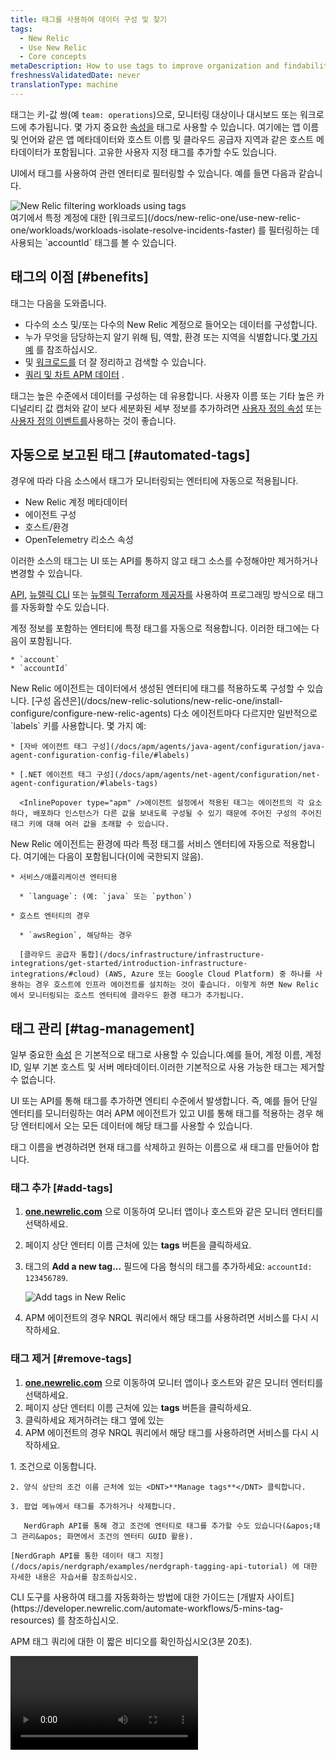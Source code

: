 ```yaml
---
title: 태그를 사용하여 데이터 구성 및 찾기
tags:
  - New Relic
  - Use New Relic
  - Core concepts
metaDescription: How to use tags to improve organization and findability of your observability data.
freshnessValidatedDate: never
translationType: machine
---
```


태그는 키-값 쌍(예 `team: operations`)으로, 모니터링 대상이나 대시보드 또는 워크로드에 추가됩니다. 몇 가지 중요한 [속성을](/docs/using-new-relic/welcome-new-relic/get-started/glossary#attribute) 태그로 사용할 수 있습니다. 여기에는 앱 이름 및 언어와 같은 앱 메타데이터와 호스트 이름 및 클라우드 공급자 지역과 같은 호스트 메타데이터가 포함됩니다. 고유한 사용자 지정 태그를 추가할 수도 있습니다.

UI에서 태그를 사용하여 관련 엔터티로 필터링할 수 있습니다. 예를 들면 다음과 같습니다.

<img title="New Relic filtering workloads using tags" alt="New Relic filtering workloads using tags" src="/images/workloads_screenshot-full_new-relic-tags.webp" />

<figcaption>
  여기에서 특정 계정에 대한 [워크로드](/docs/new-relic-one/use-new-relic-one/workloads/workloads-isolate-resolve-incidents-faster) 를 필터링하는 데 사용되는 `accountId` 태그를 볼 수 있습니다.
</figcaption>

## 태그의 이점 [#benefits]

태그는 다음을 도와줍니다.

* 다수의 소스 및/또는 다수의 New Relic 계정으로 들어오는 데이터를 구성합니다.
* 누가 무엇을 담당하는지 알기 위해 팀, 역할, 환경 또는 지역을 식별합니다.[몇 가지 예](#org-examples) 를 참조하십시오.
* <InlinePopover type="dashboards" />및 [워크로드를](/docs/new-relic-one/use-new-relic-one/workloads/workloads-isolate-resolve-incidents-faster) 더 잘 정리하고 검색할 수 있습니다.
* [쿼리 및 차트 APM 데이터](#query-apm-tags) .

태그는 높은 수준에서 데이터를 구성하는 데 유용합니다. 사용자 이름 또는 기타 높은 카디널리티 값 캡처와 같이 보다 세분화된 세부 정보를 추가하려면 [사용자 정의 속성](/docs/using-new-relic/data/customize-data/collect-custom-attributes) 또는 [사용자 정의 이벤트를](/docs/insights/insights-data-sources/custom-data/report-custom-event-data)사용하는 것이 좋습니다.

## 자동으로 보고된 태그 [#automated-tags]

경우에 따라 다음 소스에서 태그가 모니터링되는 엔터티에 자동으로 적용됩니다.

* New Relic 계정 메타데이터
* 에이전트 구성
* 호스트/환경
* OpenTelemetry 리소스 속성

이러한 소스의 태그는 UI 또는 API를 통하지 않고 태그 소스를 수정해야만 제거하거나 변경할 수 있습니다.

[API](/docs/apis/nerdgraph/examples/nerdgraph-tagging-api-tutorial/), [뉴렐릭 CLI](https://developer.newrelic.com/automate-workflows/5-mins-tag-resources) 또는 [뉴렐릭 Terraform 제공자를](https://registry.terraform.io/providers/newrelic/newrelic/latest/docs/resources/entity_tags) 사용하여 프로그래밍 방식으로 태그를 자동화할 수도 있습니다.

<CollapserGroup>
  <Collapser id="tags-from-account-metadata" title="계정 관련 태그">
    계정 정보를 포함하는 엔터티에 특정 태그를 자동으로 적용합니다. 이러한 태그에는 다음이 포함됩니다.

    * `account`
    * `accountId`
  </Collapser>

  <Collapser id="tags-from-agent-config" title="에이전트 구성 태그">
    New Relic 에이전트는 데이터에서 생성된 엔터티에 태그를 적용하도록 구성할 수 있습니다. [구성 옵션은](/docs/new-relic-solutions/new-relic-one/install-configure/configure-new-relic-agents) 다소 에이전트마다 다르지만 일반적으로 `labels` 키를 사용합니다. 몇 가지 예:

    * [자바 에이전트 태그 구성](/docs/apm/agents/java-agent/configuration/java-agent-configuration-config-file/#labels)

    * [.NET 에이전트 태그 구성](/docs/apm/agents/net-agent/configuration/net-agent-configuration/#labels-tags)

      <InlinePopover type="apm" />에이전트 설정에서 적용된 태그는 에이전트의 각 요소하다, 배포하다 인스턴스가 다른 값을 보내도록 구성될 수 있기 때문에 주어진 구성의 주어진 태그 키에 대해 여러 값을 초래할 수 있습니다.
  </Collapser>

  <Collapser id="tags-from-agent-env" title="호스트/환경 태그">
    New Relic 에이전트는 환경에 따라 특정 태그를 서비스 엔터티에 자동으로 적용합니다. 여기에는 다음이 포함됩니다(이에 국한되지 않음).

    * 서비스/애플리케이션 엔터티용

      * `language`: (예: `java` 또는 `python`)

    * 호스트 엔터티의 경우

      * `awsRegion`, 해당하는 경우

      [클라우드 공급자 통합](/docs/infrastructure/infrastructure-integrations/get-started/introduction-infrastructure-integrations/#cloud) (AWS, Azure 또는 Google Cloud Platform) 중 하나를 사용하는 경우 호스트에 인프라 에이전트를 설치하는 것이 좋습니다. 이렇게 하면 New Relic에서 모니터링되는 호스트 엔터티에 클라우드 환경 태그가 추가됩니다.
  </Collapser>
</CollapserGroup>

## 태그 관리 [#tag-management]

일부 중요한 [속성](/docs/using-new-relic/welcome-new-relic/get-started/glossary#attribute) 은 기본적으로 태그로 사용할 수 있습니다.예를 들어, 계정 이름, 계정 ID, 일부 기본 호스트 및 서버 메타데이터.이러한 기본적으로 사용 가능한 태그는 제거할 수 없습니다.

UI 또는 API를 통해 태그를 추가하면 엔티티 수준에서 발생합니다. 즉, 예를 들어 단일 엔터티를 모니터링하는 여러 APM 에이전트가 있고 UI를 통해 태그를 적용하는 경우 해당 엔터티에서 오는 모든 데이터에 해당 태그를 사용할 수 있습니다.

태그 이름을 변경하려면 현재 태그를 삭제하고 원하는 이름으로 새 태그를 만들어야 합니다.

### 태그 추가 [#add-tags]

1. <DNT>**[one.newrelic.com](https://one.newrelic.com/all-capabilities)**</DNT> 으로 이동하여 모니터 앱이나 호스트와 같은 모니터 엔터티를 선택하세요.

2. 페이지 상단 엔터티 이름 근처에 있는 <DNT>**tags**</DNT> 버튼을 클릭하세요.

3. 태그의 <DNT>**Add a new tag...**</DNT> 필드에 다음 형식의 태그를 추가하세요: `accountId: 123456789`.

   <img title="Add tags in New Relic" alt="Add tags in New Relic" src="/images/solutions_screenshot-full_tag-management.webp" />

4. APM 에이전트의 경우 NRQL 쿼리에서 해당 태그를 사용하려면 서비스를 다시 시작하세요.

### 태그 제거 [#remove-tags]

1. <DNT>**[one.newrelic.com](https://one.newrelic.com/all-capabilities)**</DNT> 으로 이동하여 모니터 앱이나 호스트와 같은 모니터 엔터티를 선택하세요.
2. 페이지 상단 엔터티 이름 근처에 있는 <DNT>**tags**</DNT> 버튼을 클릭하세요.
3. 클릭하세요 <Icon name="fe-x" /> 제거하려는 태그 옆에 있는
4. APM 에이전트의 경우 NRQL 쿼리에서 해당 태그를 사용하려면 서비스를 다시 시작하세요.

<CollapserGroup>
  <Collapser id="add-via-ui-api" title="경고 조건 태그 관리">
    1. 조건으로 이동합니다.

    2. 양식 상단의 조건 이름 근처에 있는 <DNT>**Manage tags**</DNT> 클릭합니다.

    3. 팝업 메뉴에서 태그를 추가하거나 삭제합니다.

       NerdGraph API를 통해 경고 조건에 엔터티로 태그를 추가할 수도 있습니다(&apos;태그 관리&apos; 화면에서 조건의 엔터티 GUID 활용).

    [NerdGraph API를 통한 데이터 태그 지정](/docs/apis/nerdgraph/examples/nerdgraph-tagging-api-tutorial) 에 대한 자세한 내용은 자습서를 참조하십시오.
  </Collapser>

  <Collapser id="programmatic-add-tags" title="CLI로 태그 자동화">
    CLI 도구를 사용하여 태그를 자동화하는 방법에 대한 가이드는 [개발자 사이트](https://developer.newrelic.com/automate-workflows/5-mins-tag-resources) 를 참조하십시오.
  </Collapser>
</CollapserGroup>

APM 태그 쿼리에 대한 이 짧은 비디오를 확인하십시오(3분 20초).

<Video id="JImDdncerko" type="youtube" />

## 태그를 사용하여 항목 필터링 [#filter-tags]

<img title="New Relic advanced tag filter query" alt="New Relic advanced tag filter query" src="/images/solutions_screenshot-full_tag-filter-query.webp" />

<figcaption>
  [엔터티 탐색기 UI](/docs/new-relic-solutions/new-relic-one/core-concepts/new-relic-explorer-view-performance-across-apps-services-hosts#find) 의 필터 표시줄을 사용하여 특정 엔터티로 필터링합니다.
</figcaption>

단일 또는 여러 요소로 필터링하고 고급 검색 옵션을 사용할 수 있습니다.

태그를 사용하여 특정 엔터티로 필터링하려면:

1. <DNT>**[one.newrelic.com](https://one.newrelic.com/all-capabilities)**</DNT> 으)로 이동합니다.
2. <DNT>**Filter by ...**</DNT> 필드를 클릭하면 사용 가능한 속성 및 태그의 다운 드롭 메뉴가 표시되거나 필터링하려는 태그(예: `accountId: 123456789`)를 입력할 수 있습니다.

## 모범 사례 [#best-practices]

태그를 최대한 활용하려면 다음 권장사항을 따르세요.

<CollapserGroup>
  <Collapser id="tag-format" title="태그 형식 및 제한">
    * UI에는 엔터티당 표시할 수 있는 총 태그 수에 제한이 있습니다.

      * 기본적으로 보고되거나 에이전트/통합 구성을 통해 추가되는 태그의 경우 100개로 제한됩니다.
      * UI 또는 API를 통해 추가된 사용자 정의 태그는 100개로 제한됩니다.

    * 다음은 태그의 최대 문자 길이입니다.

      * 키: 128자
      * 값: 256자

    * 허용되는 문자:

      * 문자는 UTF-8이어야 합니다.
      * [NerdGraph를 사용하여 태그를 추가](/docs/apis/nerdgraph/examples/nerdgraph-tagging-api-tutorial) 할 때 태그 키의 대시 `-` 는 빼기 기호로 해석됩니다.태그 키에 대시가 있는 경우 `` `key-name` `` 과 같이 백틱을 사용하세요.
  </Collapser>

  <Collapser id="simple-tags" title="태그를 단순하게 유지">
    태그를 단순하게 유지하기 위한 몇 가지 팁:

    * 확실히 사용할 것으로 알고 있는 태그만 추가하는 것으로 시작하십시오.사용하지 않는 태그는 노이즈를 생성하고 혼란을 가중시킬 수 있습니다.
    * 짧은 태그를 사용해 보세요. 짧은 태그는 구문 분석하기 쉽고 UI는 때때로 긴 태그를 잘릴 수 있습니다. ( [글자 제한](#formatting) 참조)
    * 가능하면 사람이 읽을 수 있는 키와 값을 사용하세요(예: `region: EMEA` 가 `Param8323 : 1229072` 보다 좋음).
    * 단일 태그에 `regions: EMEA | US | LATAM` 과 같은 여러 값을 포함하지 마십시오. `region: emea` , `region: us` 및 `region: latam` 과 같이 세 가지 다른 태그를 사용하는 것이 좋습니다. 여러 태그를 일치시키려면 필터 UI의 고급 옵션을 사용하여 일치시킬 수 있습니다.
      * [경고 사고](/docs/alerts-applied-intelligence/overview/#concepts-terms) 에 대한 주의 사항: 이는 하나의 키 이름 인스턴스만 지원합니다. 여러 키 이름을 사용하는 경우 하나가 무작위로 선택되어 해당 인시던트에 추가됩니다.
  </Collapser>

  <Collapser id="consistent-tags" title="일관된 태그 사용">
    * 팀과 엔터티 전반에 걸쳐 태그 언어와 일관성을 유지하십시오.
    * 명명과 일관성을 유지하십시오. 예를 들어, `region: emea` 및 `reg: emea` 을 모두 사용하지 마십시오.
    * 형식을 일관되게 유지하십시오. 예를 들어, `camelCase` 및 `kebab-case` 을 모두 사용하지 마십시오.
    * 태그 검색은 UI 및 API에서 대소문자를 구분하지 않지만 대소문자를 일관되게 사용하십시오. 예를 들어, `env: staging` 및 `env: Staging` 을 모두 사용하지 마십시오.
  </Collapser>

  <Collapser id="cross-team-tags" title="팀 간 태그 사용">
    태그는 관찰 가능성과 비용 할당을 개선하는 데 도움이 됩니다. 이러한 이유로 태그 구현에 대한 책임은 종종 관찰 가능성 팀, SRE, 설계자 그룹 또는 팀 간 태스크 포스에 할당됩니다.

    태그 구현을 담당하는 사람들은 태그 정의 방법과 사용 규칙을 설명하는 내부 정책을 충족하고 생성할 것을 권장합니다. 그 다음에:

    * 이 참조 설명서를 최신 상태로 유지하십시오.
    * 클라우드 제공자에서 배포하다 뉴렐릭 에이전트를 구현하거나 [API](/docs/apis/nerdgraph/examples/nerdgraph-tagging-api-tutorial) 또는 [뉴렐릭 Terraform 제공자](https://registry.terraform.io/providers/newrelic/newrelic/latest/docs/resources/entity_tags) 와 같은 뉴렐릭 자동화 도구를 통해 태그 정의를 자동화합니다.
    * 태그 지정 표준을 준수하지 않는 엔터티를 식별하는 반복 보고서를 만듭니다.
  </Collapser>
</CollapserGroup>

## 태그 예 [#org-examples]

다음은 태그를 사용하여 데이터를 구성하는 일반적인 방법의 몇 가지 예입니다.

<CollapserGroup>
  <Collapser id="team-tags" title="팀 관련 태그">
    팀 이름에 대한 태그를 생성하면 성능 문제를 야기한 변경에 대해 책임이 있는 팀, 그룹, 부서 또는 지역을 이해하는 데 도움이 될 수 있습니다.

    ```
    ### Team tags
    team: backend
    team: frontend
    team: db
    ### Role tags
    roles: architecture
    roles: devops
    roles: pm
    ### Region tags
    region: emea
    region: america
    region: asia
    ```
  </Collapser>

  <Collapser id="environment-tags" title="환경 관련 태그">
    그들이 속한 환경에 대한 엔티티를 생성할 수 있습니다.예를 들어:

    ```
    env: production
    env: qa
    env: development
    env: staging
    ```
  </Collapser>

  <Collapser id="criticality-tags" title="중요도 관련 태그">
    중요도 수준과 관련된 태그를 생성하여 가장 중요한 문제를 더 쉽게 추적할 수 있습니다.예를 들어:

    ```
    layer: level1
    layer: level2
    layer: level3
    ```
  </Collapser>
</CollapserGroup>

## 사용자 지정 쿼리, 대시보드 및 알림 [#query-tags]

기능마다 태그를 다르게 처리합니다. 다음은 [NRQL](/docs/query-your-data/nrql-new-relic-query-language/get-started/introduction-nrql-new-relics-query-language/) 을 사용하여 태그 데이터를 쿼리하거나 [NRQL 상태 경고](/docs/alerts-applied-intelligence/new-relic-alerts/alert-conditions/create-nrql-alert-conditions) 를 생성하는 방법에 대한 몇 가지 세부 정보입니다.

[대시보드에서 태그를](/docs/query-your-data/explore-query-data/dashboards/introduction-dashboards#filter-dashboards) [사용하는 방법과 워크로드에서 태그를](/docs/new-relic-one/use-new-relic-one/workloads/use-workloads) 사용하는 방법에 대해 알아보세요.

### APM 태그에 대한 쿼리 및 경고 [#query-apm-tags]

NRQL을 사용하여 <InlinePopover type="apm" />태그를 쿼리할 수 있습니다. 지원되는 [APM 에이전트는](/docs/using-new-relic/cross-product-functions/install-configure/update-new-relic-agent) 다음과 같습니다.

* v2.3.0 이상으로 이동
* 자바 v4.9.0 이상
* .NET v8.17 이상
* Node.js v4.13.0 이상
* PHP v10.0.0.312 이상
* Python v4.10.0.112 이상
* 루비 v6.1.0.352 이상

### 인프라 태그에 대한 쿼리 및 경고 [#query-infra-tags]

생성된 경우 태그 전파라고도 하는 NRQL을 사용하여 인프라 태그를 쿼리할 수 있습니다.

* 맞춤 속성으로: `newrelic-infra.yml` 구성 파일에 다음과 같은 섹션을 추가합니다.

  ```yml
  custom_attributes:
    internalOwningTeam: devops-sf
    service: api-platform
  ```

  <Callout variant="tip">
    자세한 내용은 [맞춤 속성](/docs/data-apis/custom-data/custom-events/collect-custom-attributes)에 대해 읽어보세요.
  </Callout>

* New Relic UI에서: 엔터티의 인프라 페이지에서 태그를 만들고 값을 할당합니다. 이러한 태그를 쿼리하려면 NRQL에서 태그를 쿼리할 때 태그 이름에 `tags.` 접두사를 추가해야 합니다.

인프라 태그 전파를 끄고 싶은 경우(즉, NRQL로 쿼리할 수 없음), [Nerdgraph로 끄는 방법을](#propagation-off)참조하십시오.

### 쿼리 예시 [#query-examples]

<CollapserGroup>
  <Collapser id="apm-shard-distribution" title="샤드 전반의 처리량">
    9개의 샤드에 분산된 서비스가 주어지면 각 샤드는 `environment` 으로 할당되므로 다음과 같은 [와일드카드](/docs/telemetry-data-platform/understand-data/metric-data/query-metric-data-type/#query-multiple-metrics-wildcards) 쿼리를 사용하여 모든 샤드의 트랜잭션 처리량을 그릴 수 있습니다.

    ```sql
    SELECT rate(count(apm.service.transaction.duration), 1 minute)
    FROM Metric WHERE appName LIKE 'MyApp (%' AND transactionType = 'Other'
    FACET tags.Environment TIMESERIES
    ```
  </Collapser>

  <Collapser id="apm-team-tag" title="팀당 거래">
    특정 팀의 서비스당 트랜잭션 수를 보려면 다음과 같은 쿼리를 사용할 수 있습니다.

    ```sql
    FROM Transaction SELECT count(*)
    WHERE tags.Team = 'team-a'
    FACET tags.Project TIMESERIES
    ```
  </Collapser>

  <Collapser id="apm-errors-team" title="팀의 오류율 알림">
    각 서비스에 대한 규칙을 만들지 않고도 경고를 설정하기 위해 서비스의 오류율에 대한 쿼리를 사용할 수 있습니다. 다음은 `team-b`라는 팀의 모든 서비스에 대한 오류율입니다. 이 알림은 팀 태그로 추가된 새 앱 이름을 자동으로 모니터링합니다.

    ```sql
    FROM Metric SELECT count(apm.service.error.count) / count(apm.service.transaction.duration)
    WHERE tags.Team = 'team-b' FACET appName
    ```

    이와 관련하여 여러 환경에 배포된 특정 서비스에 대한 일반 규칙을 생성하여 각 환경을 개별적으로 모니터링하는 단일 서비스에 대한 경보를 생성할 수 있습니다.

    ```sql
    FROM Metric SELECT count(apm.service.error.count) / count(apm.service.transaction.duration)
    WHERE tags.Project = 'MyProject' FACET tags.Environment
    ```
  </Collapser>

  <Collapser id="infra-teams" title="인프라 모니터링을 위한 특정 엔터티를 소유한 내부 팀 찾기">
    예를 들어 `SensitiveEntity`라는 항목을 소유한 내부 팀을 찾으려면 다음을 실행하세요.

    ```sql
    FROM SystemSample SELECT internalOwningTeam WHERE entityName = 'SensitiveEntity'
    ```
  </Collapser>

  <Collapser id="infra-experiment" title="CPU 부하 테스트 실험에서 그룹 비교">
    CPU가 있는 다른 인프라 엔터티에서 일부 부하 테스트를 수행하려고 한다고 가정해 보겠습니다. `A` 그룹의 항목에 한 가지 처리를 적용하고, `B` 그룹의 항목에 다른 처리를 적용하고, `control group` 라는 처리가 없는 하나의 항목 그룹을 유지할 수 있습니다.

    New Relic UI에서 각 엔티티가 속한 실험 그룹에 매핑된 `experimentGroup` 라는 태그를 생성할 수 있습니다. New Relic UI에서 생성된 태그이므로 `newrelic-infra.yml` 구성 파일에서 생성된 사용자 정의 속성과 달리 태그 이름에 `tags.` 접두사를 추가해야 합니다.

    다음은 `cpuPercent`) 선택하는 NRQL 쿼리이며 `FACET CASES (...)` 절을 사용하여 다양한 실험 그룹으로 분류됩니다.

    ```sql
    FROM SystemSample SELECT cpuPercent 
    FACET CASES 
    (
      WHERE tags.experimentGroup = 'control' AS 'control group', 
      WHERE tags.experimentGroup = 'A' AS 'given treatment A', 
      WHERE tags.experimentGroup = 'B' AS 'given treatment B'
    ) 
    SINCE 1 DAY AGO
    ```
  </Collapser>

  <Collapser id="propagation-off" title="인프라 태그에 대한 태그 전파 끄기">
    인프라 태그에 대한 태그 전파를 끄려면 [NerdGraph](/docs/apis/nerdgraph/get-started/introduction-new-relic-nerdgraph) 에서 다음을 실행합니다.

    ```graphql
    mutation {
      dataManagementUpdateFeatureSettings(
        accountId: YOUR_ACCOUNT_ID
        setting: {
          enabled: false
          featureSetting: { key: "infra_tag_propagation" }
          locked: false
        }
      ) {
        enabled
        key
        locked
        name
      }
    }
    ```

    해당 호출은 다음 응답을 반환해야 합니다.

    ```graphql
    {
      "data": {
        "dataManagementUpdateFeatureSettings": {
          "enabled": false,
          "key": "infra_tag_propagation",
          "locked": false,
          "name": "Infra tag propagation"
        }
      }
    }
    ```
  </Collapser>
</CollapserGroup>

### 속성에 대한 쿼리 및 경고 [#query-alert-attributes]

일부 중요한 [속성](/docs/using-new-relic/welcome-new-relic/get-started/glossary#attribute) 은 태그로 사용됩니다.[NRQL](/docs/query-your-data/nrql-new-relic-query-language/get-started/introduction-nrql-new-relics-query-language) 을 사용하여 모든 속성을 쿼리하고 사용자 정의 차트를 생성하고 [NRQL 경고 조건](/docs/alerts-applied-intelligence/new-relic-alerts/alert-conditions/create-nrql-alert-conditions) 을 생성할 수 있습니다.